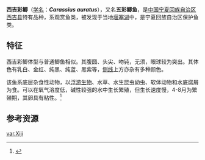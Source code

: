 {{Speciesbox
| name = 西吉彩鲫
| genus = Carassius
| species = auratus
}}
'''西吉彩鲫'''（[[学名|学名]]：'''''Carassius auratus'''''），又名'''五彩鲫鱼'''，是[[中国|中国]][[宁夏回族自治区|宁夏回族自治区]][[西吉县|西吉县]]特有品种，系观赏鱼类，被发现于当地[[堰塞湖|堰塞湖]]中，是宁夏回族自治区保护鱼类。

==特征==
西吉彩鲫体型与普通鲫鱼相似。其腹圆、头尖、吻钝，无须，眼球较为突出。其体色有乳白、金红、纯黑、纯蓝、黑紫等，[[体侧线|侧线]]上方亦杂有多种颜色。

该鱼系底层杂食性动物，以[[浮游生物|浮游生物]]、水草、水生昆虫幼虫、软体动物和水底腐屑为食。可以在氧气溶度低，碱性较强的水中生长繁殖，但生长速度慢，4-8月为繁殖期，其卵具有粘性。<ref>{{cite book|author=吴旭东 |title=《宁夏水生经济动植物原色图文集》  |page=P72|publisher=宁夏人民出版社 |location=银川市北京东路139号出版社大厦 |isbn=978-7-227-03946-4 }}</ref>

==参考资源==
{{reflist}}

[[Category:鲫属|var.Xiji]]
